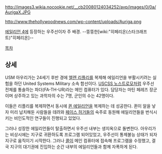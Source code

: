 http://images3.wikia.nocookie.net/__cb20080124034252/avp/images/0/0a/AurigaX.JPG

http://www.thehollywoodnews.com/wp-content/uploads/Auriga.png

[[에일리언 4]]에 등장하는 우주선이자 주 배경.
--뚱뚱한[wiki:"히페리온(스타크래프트)"히페리온]--

[[목차]]

== 상세 ==
USM 아우리가는 24세기 후반 경에 [[엘렌 리플리]]를 복제해 에일리언을 부활시키려는 실험을 하던 United Systems Military 소속 함선이다. [[USCSS 노스트로모]]처럼 우주선 전체를 통솔하는 파더(FA-TH-UR)라는 메인 컴퓨터가 있다. 담당자는 마틴 페레즈 장군이며 상주하고 있는 과학자의 수는 7명, 군인의 수는 42명이다.

이들은 리플리를 복제하면서 동시에 [[퀸 에일리언]]을 복제하는 데 성공한다. 퀸이 알을 낳자 미리 납치해둔 사람들을 데려와 [[페이스 허거]]들의 숙주로 동원해 에일리언들을 번식시키는 비인도적인 연구들이 진행되고 있었다.

그러나 성장한 에일리언들이 탈출하면서 우주선 내부는 생지옥으로 돌변한다. 아우리가는 비상시에는 지구로 귀환하도록 프로그램 되어있었고, 우주선이 통제불능 상태가 되자 지구로 움직이기 시작한다. 그러나 [[콜]]이 메인 컴퓨터에 접속해 프로그램을 수정했고, 결국 지구의 대기권에 진입하는 순간 내부의 에일리언들과 함께 자폭하게 된다.

